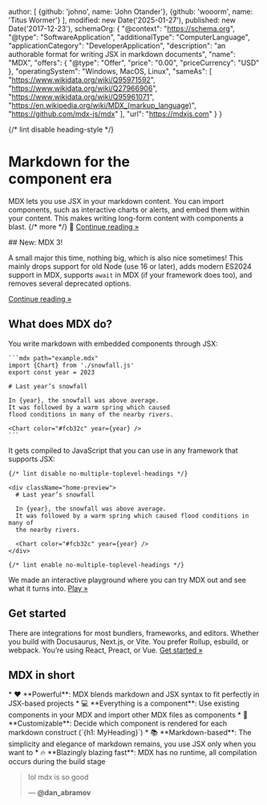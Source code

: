 
  author: [
    {github: 'johno', name: 'John Otander'},
    {github: 'wooorm', name: 'Titus Wormer'}
  ],
  modified: new Date('2025-01-27'),
  published: new Date('2017-12-23'),
  schemaOrg: {
    "@context": "https://schema.org",
    "@type": "SoftwareApplication",
    "additionalType": "ComputerLanguage",
    "applicationCategory": "DeveloperApplication",
    "description": "an authorable format for writing JSX in markdown documents",
    "name": "MDX",
    "offers": {
      "@type": "Offer",
      "price": "0.00",
      "priceCurrency": "USD"
    },
    "operatingSystem": "Windows, MacOS, Linux",
    "sameAs": [
      "https://www.wikidata.org/wiki/Q95971592",
      "https://www.wikidata.org/wiki/Q27966906",
      "https://www.wikidata.org/wiki/Q95961071",
      "https://en.wikipedia.org/wiki/MDX_(markup_language)",
      "https://github.com/mdx-js/mdx"
    ],
    "url": "https://mdxjs.com"
  }
}

{/* lint disable heading-style */}

Markdown for the\
**component era**
=================

MDX lets you use JSX in your markdown content.
You can import components, such as interactive charts or alerts, and embed them
within your content.
This makes writing long-form content with components a blast. {/* more */}
🚀
[Continue reading »][what]

<div className="card big">
  ## New: MDX 3!

  A small major this time, nothing big, which is also nice sometimes!
  This mainly drops support for old Node (use 16 or later), adds modern ES2024
  support in MDX, supports `await` in MDX (if your framework does too), and
  removes several deprecated options.

  [Continue reading »][v3]
</div>

## What does MDX do?

<div className="big-columns">
  <div>
    You write markdown with embedded components through JSX:

    ```mdx path="example.mdx"
    import {Chart} from './snowfall.js'
    export const year = 2023

    # Last year’s snowfall

    In {year}, the snowfall was above average.
    It was followed by a warm spring which caused
    flood conditions in many of the nearby rivers.

    <Chart color="#fcb32c" year={year} />
    ```
  </div>

  <div>
    It gets compiled to JavaScript that you can use in any framework that
    supports JSX:

    {/* lint disable no-multiple-toplevel-headings */}

    <div className="home-preview">
      # Last year’s snowfall

      In {year}, the snowfall was above average.
      It was followed by a warm spring which caused flood conditions in many of
      the nearby rivers.

      <Chart color="#fcb32c" year={year} />
    </div>

    {/* lint enable no-multiple-toplevel-headings */}
  </div>
</div>

We made an interactive playground where you can try MDX out and see what it
turns into.
[Play »][playground]

## Get started

There are integrations for most bundlers, frameworks, and editors.
Whether you build with Docusaurus, Next.js, or Vite.
You prefer Rollup, esbuild, or webpack.
You’re using React, Preact, or Vue.
[Get started »][getting-started]

## MDX in short

<div className="emoji-list">
  * ❤️ **Powerful**: MDX blends markdown and JSX syntax to fit perfectly in
    JSX-based projects
  * 💻 **Everything is a component**: Use existing components in your
    MDX and import other MDX files as components
  * 🔧 **Customizable**: Decide which component is rendered for each markdown
    construct (`{h1: MyHeading}`)
  * 📚 **Markdown-based**: The simplicity and elegance of markdown remains,
    you use JSX only when you want to
  * 🔥 **Blazingly blazing fast**: MDX has no runtime, all compilation occurs
    during the build stage
</div>

> lol mdx is so good
>
> — **@dan\_abramov**

[getting-started]: /docs/getting-started/

[playground]: /playground/

[v3]: /blog/v3/

[what]: /docs/what-is-mdx/
